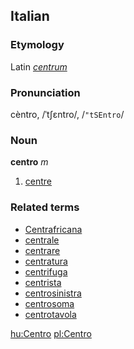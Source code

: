 ==Italian==
===Etymology===
Latin ''[[centrum]]''
===Pronunciation===
cèntro, /ˈtʃɛntro/, /<tt>"tSEntro</tt>/
===Noun===
'''centro''' ''m''

# [[centre]]

===Related terms===
*[[Centrafricana]]
*[[centrale]]
*[[centrare]]
*[[centratura]]
*[[centrifuga]]
*[[centrista]]
*[[centrosinistra]]
*[[centrosoma]]
*[[centrotavola]]

[[hu:Centro]]
[[pl:Centro]]